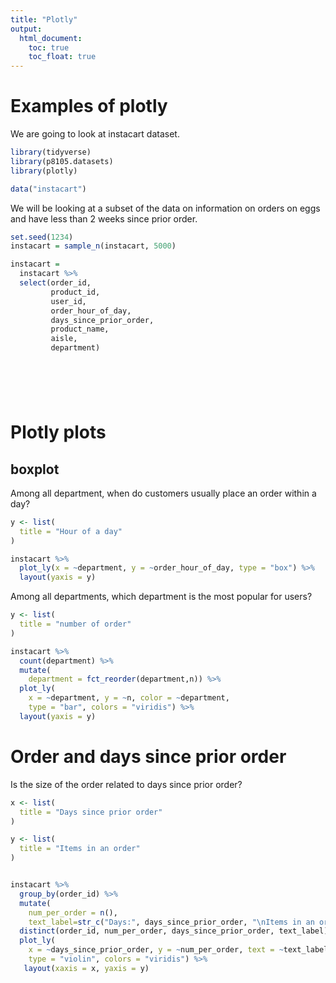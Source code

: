 ```yaml
---
title: "Plotly"
output: 
  html_document:
    toc: true
    toc_float: true
---
```



# Examples of plotly

We are going to look at instacart dataset.

```r
library(tidyverse)
library(p8105.datasets)
library(plotly)
```


```r
data("instacart")
```

We will be looking at a subset of the data on information on orders on eggs and have less than 2 weeks since prior order. 
```r
set.seed(1234)
instacart = sample_n(instacart, 5000) 

instacart = 
  instacart %>% 
  select(order_id, 
         product_id, 
         user_id,
         order_hour_of_day, 
         days_since_prior_order,
         product_name, 
         aisle, 
         department)




  
```

# Plotly plots

## boxplot

Among all department, when do customers usually place an order within a day?
```r
y <- list(
  title = "Hour of a day"
)

instacart %>% 
  plot_ly(x = ~department, y = ~order_hour_of_day, type = "box") %>% 
  layout(yaxis = y)

```


Among all departments, which department is the most popular for users?

```r
y <- list(
  title = "number of order"
)

instacart %>% 
  count(department) %>% 
  mutate(
    department = fct_reorder(department,n)) %>% 
  plot_ly(
    x = ~department, y = ~n, color = ~department, 
    type = "bar", colors = "viridis") %>% 
  layout(yaxis = y)
```

# Order and days since prior order

Is the size of the order related to days since prior order? 
```r

x <- list(
  title = "Days since prior order"
)

y <- list(
  title = "Items in an order"
)


instacart %>% 
  group_by(order_id) %>% 
  mutate(
    num_per_order = n(),
    text_label=str_c("Days:", days_since_prior_order, "\nItems in an order:", num_per_order)) %>% 
  distinct(order_id, num_per_order, days_since_prior_order, text_label) %>% 
  plot_ly(
    x = ~days_since_prior_order, y = ~num_per_order, text = ~text_label,
    type = "violin", colors = "viridis") %>% 
   layout(xaxis = x, yaxis = y)


```

